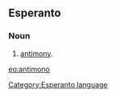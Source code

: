 ==Esperanto==
===Noun===
# [[antimony]].

{{Universala Vortaro}}
[[eo:antimono]]
[[Category:Esperanto language]]